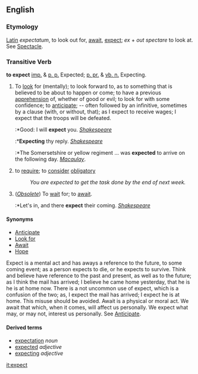{{rfc}}
==English==

===Etymology===
[[Latin]] ''expectatum'', to look out for, [[await]], [[expect]]; ''ex'' + ''out'' ''spectare'' to look at. See [[Spectacle]].

===Transitive Verb===
'''to expect'''
[[imp.]] & [[p. p.]] Expected; [[p. pr.]] & [[vb. n.]] Expecting.
#To [[look]] for (mentally); to look forward to, as to something that is believed to be about to happen or come; to have a previous [[apprehension]] of, whether of good or evil; to look for with some confidence; to [[anticipate]]; -- often followed by an infinitive, sometimes by a clause (with, or without, that); as I expect to receive wages; I expect that the troops will be defeated.
#:*Good: I will '''expect''' you. ''[[Shakespeare (source)|Shakespeare]]''
#:*'''Expecting''' thy reply. ''[[Shakespeare (source)|Shakespeare]]''
#:*The Somersetshire or yellow regiment ... was '''expected''' to arrive on the following day. ''[[Macaulay]]''.
# to [[require]]; to [[consider]] [[obligatory]]
#:''You are expected to get the task done by the end of next week.''
#(''[[Obsolete]]'') To [[wait]] for; to [[await]].
#:*Let's in, and there '''expect''' their coming. ''[[Shakespeare (source)|Shakespeare]]''

====Synonyms====
*[[Anticipate]]
*[[Look|Look for]]
*[[Await]]
*[[Hope]]

Expect is a mental act and has aways a reference to the future, to some coming event; as a person expects to die, or he expects to survive. Think and believe have reference to the past and present, as well as to the future; as I think the mail has arrived; I believe he came home yesterday, that he is he is at home now. There is a not uncommon use of expect, which is a confusion of the two; as, I expect the mail has arrived; I expect he is at home. This misuse should be avoided. Await is a physical or moral act. We await that which, when it comes, will affect us personally. We expect what may, or may not, interest us personally. See [[Anticipate]].

====Derived terms====
*[[expectation]] ''noun''
*[[expected]] ''adjective''
*[[expecting]] ''adjective''<!-- pregnancy -->

{{webster}}
[[it:expect]]